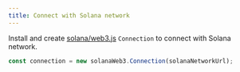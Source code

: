 ```yaml
---
title: Connect with Solana network
---
```


Install and create [solana/web3.js](https://github.com/solana-labs/solana-web3.js) `Connection` to connect with Solana network.

```js
const connection = new solanaWeb3.Connection(solanaNetworkUrl);
```
